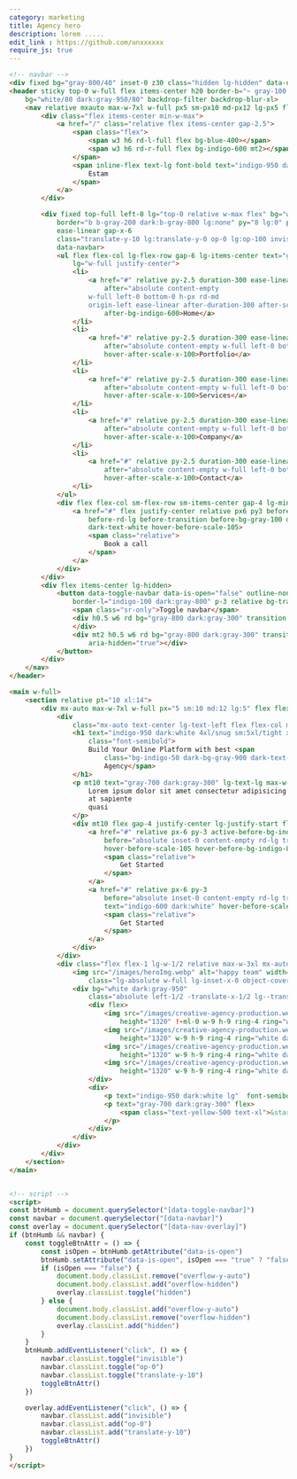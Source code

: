 ```yaml
---
category: marketing
title: Agency hero
description: lorem .....
edit_link : https://github.com/unxxxxxx
require_js: true
---
```


```html
<!-- navbar -->
<div fixed bg="gray-800/40" inset-0 z30 class="hidden lg-hidden" data-nav-overlay aria-hidden="true"></div>
<header sticky top-0 w-full flex items-center h20 border-b="~ gray-100 dark:gray-900" z40
    bg="white/80 dark:gray-950/80" backdrop-filter backdrop-blur-xl>
    <nav relative mxauto max-w-7xl w-full px5 sm-px10 md-px12 lg-px5 flex gap-x-5 justify-between items-center>
        <div class="flex items-center min-w-max">
            <a href="/" class="relative flex items-center gap-2.5">
                <span class="flex">
                    <span w3 h6 rd-l-full flex bg-blue-400></span>
                    <span w3 h6 rd-r-full flex bg-indigo-600 mt2></span>
                </span>
                <span inline-flex text-lg font-bold text="indigo-950 dark:white">
                    Estam
                </span>
            </a>
        </div>

        <div fixed top-full left-0 lg="top-0 relative w-max flex" bg="white dark:gray-950 lg:transparent"
            border="b b-gray-200 dark:b-gray-800 lg:none" py="8 lg:0" px="5 sm:10 md:12 lg:px-0" w-full duration-300
            ease-linear gap-x-6
            class="translate-y-10 lg:translate-y-0 op-0 lg:op-100 invisible lg-visible"
            data-navbar>
            <ul flex flex-col lg-flex-row gap-6 lg-items-center text="gray-700 dark:gray-300"
                lg="w-full justify-center">
                <li>
                    <a href="#" relative py-2.5 duration-300 ease-linear text-indigo-600 hover-text-indigo-600
                        after="absolute content-empty
                    w-full left-0 bottom-0 h-px rd-md 
                    origin-left ease-linear after-duration-300 after-scale-x-0" hover-after-scale-x-100
                        after-bg-indigo-600>Home</a>
                </li>
                <li>
                    <a href="#" relative py-2.5 duration-300 ease-linear hover-text-indigo-600
                        after="absolute content-empty w-full left-0 bottom-0 h-px rd-md origin-left ease-linear duration-300 scale-x-0 bg-indigo-600"
                        hover-after-scale-x-100>Portfolio</a>
                </li>
                <li>
                    <a href="#" relative py-2.5 duration-300 ease-linear hover-text-indigo-600
                        after="absolute content-empty w-full left-0 bottom-0 h-px rd-md origin-left ease-linear duration-300 scale-x-0 bg-indigo-600"
                        hover-after-scale-x-100>Services</a>
                </li>
                <li>
                    <a href="#" relative py-2.5 duration-300 ease-linear hover-text-indigo-600
                        after="absolute content-empty w-full left-0 bottom-0 h-px rd-md origin-left ease-linear duration-300 scale-x-0 bg-indigo-600"
                        hover-after-scale-x-100>Company</a>
                </li>
                <li>
                    <a href="#" relative py-2.5 duration-300 ease-linear hover-text-indigo-600
                        after="absolute content-empty w-full left-0 bottom-0 h-px rd-md origin-left ease-linear duration-300 scale-x-0 bg-indigo-600"
                        hover-after-scale-x-100>Contact</a>
                </li>
            </ul>
            <div flex flex-col sm-flex-row sm-items-center gap-4 lg-min-w-max mt="10 lg:0" aria-hidden="true">
                <a href="#" flex justify-center relative px6 py3 before-absolute before-content-empty before-inset-0
                    before-rd-lg before-transition before-bg-gray-100 dark-before-bg-gray-900 text-indigo-600
                    dark-text-white hover-before-scale-105>
                    <span class="relative">
                        Book a call
                    </span>
                </a>
            </div>
        </div>
        <div flex items-center lg-hidden>
            <button data-toggle-navbar data-is-open="false" outline-none border-l
                border-l="indigo-100 dark:gray-800" p-3 relative bg-transparent>
                <span class="sr-only">Toggle navbar</span>
                <div h0.5 w6 rd bg="gray-800 dark:gray-300" transition duration-300 id="line-1" aria-hidden="true">
                </div>
                <div mt2 h0.5 w6 rd bg="gray-800 dark:gray-300" transition duration-300 id="line-2"
                    aria-hidden="true"></div>
            </button>
        </div>
    </nav>
</header>

<main w-full>
    <section relative pt="10 xl:14">
        <div mx-auto max-w-7xl w-full px="5 sm:10 md:12 lg:5" flex flex-col lg-flex-row gap="8 lg:10 xl:12">
            <div
                class="mx-auto text-center lg-text-left flex flex-col max-w-3xl justify-center lg-justify-start lg-py-8 flex-1 lg-w-1/2 lg-max-w-none">
                <h1 text="indigo-950 dark:white 4xl/snug sm:5xl/tight xl:6xl/tight"
                    class="font-semibold">
                    Build Your Online Platform with best <span
                        class="bg-indigo-50 dark-bg-gray-900 dark-text-indigo-600 inline-block border border-dashed border-indigo-600 px-3">Digital
                        Agency</span>
                </h1>
                <p mt10 text="gray-700 dark:gray-300" lg-text-lg max-w-2xl lg-max-w-none mx-auto>
                    Lorem ipsum dolor sit amet consectetur adipisicing elit. Dignissimos, fugit! Laborum quo maxime
                    at sapiente
                    quasi
                </p>
                <div mt10 flex gap-4 justify-center lg-justify-start flex-wrap>
                    <a href="#" relative px-6 py-3 active-before-bg-indigo-700 text-white
                        before="absolute inset-0 content-empty rd-lg transition bg-indigo-600"
                        hover-before-scale-105 hover-before-bg-indigo-800>
                        <span class="relative">
                            Get Started
                        </span>
                    </a>
                    <a href="#" relative px-6 py-3
                        before="absolute inset-0 content-empty rd-lg transition bg-gray-100 dark:bg-gray-900"
                        text="indigo-600 dark:white" hover-before-scale-105>
                        <span class="relative">
                            Get Started
                        </span>
                    </a>
                </div>
            </div>
            <div class="flex flex-1 lg-w-1/2 relative max-w-3xl mx-auto lg-max-w-none">
                <img src="/images/heroImg.webp" alt="happy team" width="1850" height="auto"
                    class="lg-absolute w-full lg-inset-x-0 object-cover lg-h-full">
                <div bg="white dark:gray-950"
                    class="absolute left-1/2 -translate-x-1/2 lg--translate-x-0 -bottom-10 w-60 p-4 rd-lg  border dark-border-gray-800">
                    <div flex>
                        <img src="/images/creative-agency-production.webp" alt="employee image" width="1920"
                            height="1320" !-ml-0 w-9 h-9 ring-4 ring="white dark:gray-950" object-cover rd-full>
                        <img src="/images/creative-agency-production.webp" alt="employee image" width="1920"
                            height="1320" w-9 h-9 ring-4 ring="white dark:gray-950" object-cover rd-full -ml-1>
                        <img src="/images/creative-agency-production.webp" alt="employee image" width="1920"
                            height="1320" w-9 h-9 ring-4 ring="white dark:gray-950" object-cover rd-full -ml-1>
                        <img src="/images/creative-agency-production.webp" alt="employee image" width="1920"
                            height="1320" w-9 h-9 ring-4 ring="white dark:gray-950" object-cover rd-full -ml-1>
                    </div>
                    <div>
                        <p text="indigo-950 dark:white lg"  font-semibold>45+ employees</p>
                        <p text="gray-700 dark:gray-300" flex>
                            <span class="text-yellow-500 text-xl">&starf;</span> 5.0 (2.5k reviews)
                        </p>
                    </div>
                </div>
            </div>
        </div>
    </section>
</main>


<!-- script -->
<script>
const btnHumb = document.querySelector("[data-toggle-navbar]")
const navbar = document.querySelector("[data-navbar]")
const overlay = document.querySelector("[data-nav-overlay]")
if (btnHumb && navbar) {
    const toggleBtnAttr = () => {
        const isOpen = btnHumb.getAttribute("data-is-open")
        btnHumb.setAttribute("data-is-open", isOpen === "true" ? "false" : "true")
        if (isOpen === "false") {
            document.body.classList.remove("overflow-y-auto")
            document.body.classList.add("overflow-hidden")
            overlay.classList.toggle("hidden")
        } else {
            document.body.classList.add("overflow-y-auto")
            document.body.classList.remove("overflow-hidden")
            overlay.classList.add("hidden")
        }
    }
    btnHumb.addEventListener("click", () => {
        navbar.classList.toggle("invisible")
        navbar.classList.toggle("op-0")
        navbar.classList.toggle("translate-y-10")
        toggleBtnAttr()
    })

    overlay.addEventListener("click", () => {
        navbar.classList.add("invisible")
        navbar.classList.add("op-0")
        navbar.classList.add("translate-y-10")
        toggleBtnAttr()
    })
}
</script>
```
